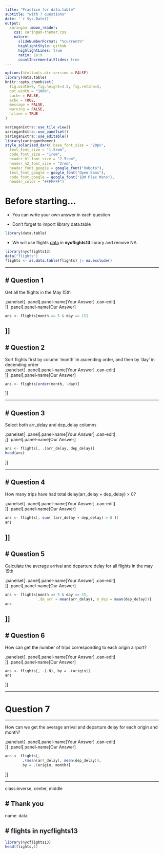 ```yaml
---
title: "Practice for data.table"
subtitle: "with 7 questions"  
date: '`r Sys.Date()`'
output:
  xaringan::moon_reader:
    css: xaringan-themer.css
    nature:
      slideNumberFormat: "%current%"
      highlightStyle: github
      highlightLines: true
      ratio: 16:9
      countIncrementalSlides: true
---
```


```r
options(htmltools.dir.version = FALSE)
library(data.table)
knitr::opts_chunk$set(
  fig.width=9, fig.height=3.5, fig.retina=3,
  out.width = "100%",
  cache = FALSE,
  echo = TRUE,
  message = FALSE, 
  warning = FALSE,
  hiline = TRUE
)
```

```r
xaringanExtra::use_tile_view()
xaringanExtra::use_panelset()
xaringanExtra::use_editable()
library(xaringanthemer)
style_solarized_dark( base_font_size = "20px",
  text_font_size = "1.5rem",
  code_font_size = "1rem",
  header_h1_font_size = "2.5rem",
  header_h2_font_size = "2rem",
  header_font_google = google_font("Roboto"),
  text_font_google = google_font("Open Sans"),
  code_font_google = google_font("IBM Plex Mono"),
  header_color = "#FFFFFF")
```

# Before starting...

* You can write your own answer in each question  

* Don't forget to import library data.table

```r
library(data.table)
```

* We will use flights [data](#data) in **nycflights13** library and remove NA

```r
library(nycflights13)
data("flights")
flights <- as.data.table(flights) |> na.exclude()
```


---

# Question 1
----

Get all the flights in the May 15th

.panelset[
.panel[.panel-name[Your Answer]
.can-edit[  
]]
.panel[.panel-name[Our Answer]
```r
ans <- flights[month == 5 & day == 15]
```

]]
---

# Question 2
----

Sort flights first by column 'month' in ascending order, and then by 'day' in decending order  
.panelset[
.panel[.panel-name[Your Answer]
.can-edit[  
]]
.panel[.panel-name[Our Answer]
```r
ans <- flights[order(month, -day)]
```

]]

---

# Question 3
----
Select both arr_delay and dep_delay columns

.panelset[
.panel[.panel-name[Your Answer]
.can-edit[  
]]
.panel[.panel-name[Our Answer]
```r
ans <- flights[, .(arr_delay, dep_delay)]
head(ans)
```
]]

---

# Question 4
----

How many trips have had total delay(arr_delay + dep_delay) > 0?

.panelset[
.panel[.panel-name[Your Answer]
.can-edit[  
]]
.panel[.panel-name[Our Answer]
```r
ans <- flights[, sum( (arr_delay + dep_delay) > 0 )]
ans

```

]]
---

# Question 5
----

Calculate the average arrival and departure delay for all flights in the may 15th

.panelset[
.panel[.panel-name[Your Answer]
.can-edit[  
]]
.panel[.panel-name[Our Answer]
```r
ans <- flights[month == 5 & day == 15,
               .(m_arr = mean(arr_delay), m_dep = mean(dep_delay))]
ans

```
]]
---

# Question 6
----

How can get the number of trips corresponding to each origin airport?

.panelset[
.panel[.panel-name[Your Answer]
.can-edit[  
]]
.panel[.panel-name[Our Answer]
```r
ans <- flights[, .(.N), by = .(origin)]
ans

```
]]

---

# Question 7

----

How can we get the average arrival and departure delay for each origin and month?

.panelset[
.panel[.panel-name[Your Answer]
.can-edit[  
]]
.panel[.panel-name[Our Answer]
```r
ans <- flights[,
        .(mean(arr_delay), mean(dep_delay)),
        by = .(origin, month)]


```
]]

---

class:inverse, center, middle

# Thank you 
---
name: data

# flights in nycflights13
----

```r
library(nycflights13)
head(flights,1)
```

